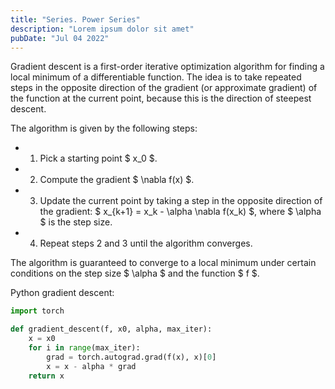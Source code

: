 ```yaml
---
title: "Series. Power Series"
description: "Lorem ipsum dolor sit amet"
pubDate: "Jul 04 2022"
---
```


Gradient descent is a first-order iterative optimization algorithm for finding a local minimum of a differentiable function. The idea is to take repeated steps in the opposite direction of the gradient (or approximate gradient) of the function at the current point, because this is the direction of steepest descent.

The algorithm is given by the following steps:

- 1. Pick a starting point $ x_0 $.
- 2. Compute the gradient $ \nabla f(x) $.
- 3. Update the current point by taking a step in the opposite direction of the gradient: $ x\_{k+1} = x_k - \alpha \nabla f(x_k) $, where $ \alpha $ is the step size.
- 4. Repeat steps 2 and 3 until the algorithm converges.

The algorithm is guaranteed to converge to a local minimum under certain conditions on the step size $ \alpha $ and the function $ f $.

Python gradient descent:

```py
import torch

def gradient_descent(f, x0, alpha, max_iter):
    x = x0
    for i in range(max_iter):
        grad = torch.autograd.grad(f(x), x)[0]
        x = x - alpha * grad
    return x
```
